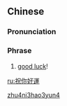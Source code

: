 {{also|祝你好运}}
==Chinese==
{{zh-forms|s=祝你好运|type=112}}

===Pronunciation===
{{zh-pron
|m=zhù nǐ hǎoyùn
|cat=ph
}}

===Phrase===
{{zh-phrase}}

# [[good luck]]!

[[Category:Chinese phrasebook|zhu4ni3hao3yun4]]

[[ru:祝你好運]]